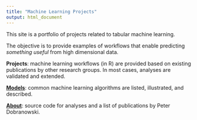 ```yaml
---
title: "Machine Learning Projects"
output: html_document
---
```


This site is a portfolio of projects related to tabular machine learning.

The objective is to provide examples of workflows that enable predicting *something useful* from high dimensional data. 

**Projects**: machine learning workflows (in R) are provided based on existing publications by other research groups. In most cases, analyses are validated and extended.

[**Models**](https://pdobrano25.github.io/ml_website/ml_figures.html): common machine learning algorithms are listed, illustrated, and described.

[**About**](https://pdobrano25.github.io/ml_website/about.html): source code for analyses and a list of publications by Peter Dobranowski.